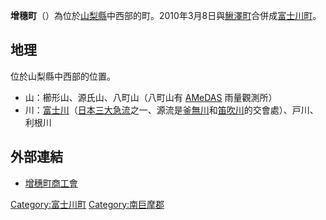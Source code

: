 {{日本町村 (廢除)|
自治體名=增穗|
町村=町|
町村章=|
日文原名=増穂町|
平假名=ますほちょう|
羅馬字拼音=Masuho-chō|
廢除時間 = 2010年3月8日|
廢除理由 = 新設合併|
廢除時處置 ='''增穗町'''、[[鰍澤町|鰍澤町]]→[[富士川町|富士川町]]|
現在町 = [[富士川町|富士川町]]|
都道府縣=山梨縣|
支廳=|
郡=南巨摩郡|
編號=19361-5|
面積=65.17|
邊界未定=|
人口=12,913|
統計時間=2007年5月1日|
自治體=[[南阿爾卑斯市|南阿爾卑斯市]]、[[市川三鄉町|市川三鄉町]]<br />[[鰍澤町|鰍澤町]]、[[早川町|早川町]]|
樹=松|
花=鸢尾|
其他象徵物=|
其他象徵=|
郵遞區號=400-0592|
所在地=南巨摩郡增穗町天神中條1134 |
電話號碼=556-22-3111|
外部連結=http://www.town.masuho.yamanashi.jp/ |
經度= |
緯度= |
地圖=|
參考資料= |
}}
'''增穗町'''（{{jpn|j=増穂町|kyu=增穗町|hg=ますほちょう|rm=Masuho chō|f=y}}）為位於[[山梨縣|山梨縣]]中西部的町。2010年3月8日與[[鰍澤町|鰍澤町]]合併成[[富士川町|富士川町]]。
== 地理 ==
位於山梨縣中西部的位置。
*山：櫛形山、源氏山、八町山（八町山有 [[AMeDAS|AMeDAS]] 雨量觀測所）
*川：[[富士川|富士川]]（[[日本三大急流|日本三大急流]]之一、源流是[[釜無川|釜無川]]和[[笛吹川|笛吹川]]的交會處）、戸川、利根川

== 外部連結==
*[https://web.archive.org/web/20070928174340/http://www.shokokai-yamanashi.or.jp/~masuho/  增穗町商工會]

{{山梨縣}}
{{Authority control}}
{{Japan-geo-stub}}

[[Category:富士川町|Category:富士川町]]
[[Category:南巨摩郡|Category:南巨摩郡]]